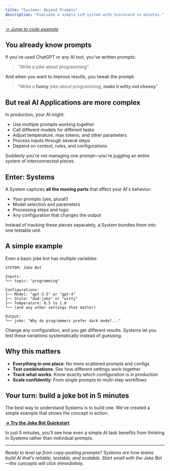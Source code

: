 ```yaml
---
title: "Systems: Beyond Prompts"
description: "Evaluate a simple LLM system with Scorecard in minutes."
---
```



_[→ Jump to code example](https://github.com/scorecard-ai/scorecard-examples/tree/main/nodejs-jokebot)_

## You already know prompts

If you've used ChatGPT or any AI tool, you've written prompts:

> "Write a joke about programming"

And when you want to improve results, you tweak the prompt:

> "Write a **funny** joke about programming, **make it witty not cheesy**"

## But real AI Applications are more complex

In production, your AI might:

- Use multiple prompts working together
- Call different models for different tasks
- Adjust temperature, max tokens, and other parameters
- Process inputs through several steps
- Depend on context, rules, and configurations

Suddenly you're not managing one prompt—you're juggling an entire system of interconnected pieces.

## Enter: Systems

A System captures **all the moving parts** that affect your AI's behavior:

- Your prompts (yes, plural!)
- Model selection and parameters
- Processing steps and logic
- Any configuration that changes the output

Instead of tracking these pieces separately, a System bundles them into one testable unit.

## A simple example

Even a basic joke bot has multiple variables:

```
SYSTEM: Joke Bot

Inputs:
└── topic: "programming"

Configurations:
├── Model: "gpt-3.5" or "gpt-4"
├── Style: "dad-joke" or "witty"
├── Temperature: 0.5 to 1.0
└── (and any other settings that matter)

Output:
└── joke: "Why do programmers prefer dark mode?..."
```

Change any configuration, and you get different results. Systems let you test these variations systematically instead of guessing.

## Why this matters

- **Everything in one place**: No more scattered prompts and configs
- **Test combinations**: See how different settings work together
- **Track what works**: Know exactly which configuration is in production
- **Scale confidently**: From single prompts to multi-step workflows

## Your turn: build a joke bot in 5 minutes

The best way to understand Systems is to build one. We've created a simple example that shows the concept in action:

**[→ Try the Joke Bot Quickstart](https://github.com/scorecard-ai/scorecard-examples/tree/main/nodejs-jokebot)**

In just 5 minutes, you'll see how even a simple AI task benefits from thinking in Systems rather than individual prompts.

---

_Ready to level up from copy-pasting prompts? Systems are how teams build AI that's reliable, testable, and scalable. Start small with the Joke Bot—the concepts will click immediately._
